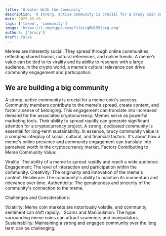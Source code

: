 ```yaml
---
title: 'Greater With the Community'
description: 'A strong, active community is crucial for a brucy coin success.'
date: 2025-03-20
tags: ['token', 'community']
image: 'https://i.imghippo.com/files/gBN1552acg.png'
authors: ['brucy']
draft: false
---
```


Memes are inherently social. They spread through online communities, reflecting shared humor, cultural references, and online trends.
A meme's value can be tied to its virality and its ability to resonate with a large audience.
In the crypto world, a meme's cultural relevance can drive community engagement and participation.

## We are building a big community

A strong, active community is crucial for a meme coin's success.
Community members contribute to the meme's spread, create content, and foster a sense of belonging.
This engagement can translate into increased demand for the associated cryptocurrency.
Memes serve as powerful marketing tools. Their ability to spread rapidly can generate significant attention for a cryptocurrency project.
A strong, dedicated community is essential for long-term sustainability. 
In essence, brucy community value is a complex interplay of social, cultural, and financial factors. It's about how a meme's online presence and community engagement can translate into perceived worth in the cryptocurrency market.
Factors Contributing to Meme Community Value:

Virality: The ability of a meme to spread rapidly and reach a wide audience.
Engagement: The level of interaction and participation within the community.
Creativity: The originality and innovation of the meme's content.
Resilience: The community's ability to maintain its momentum and relevance over time.
Authenticity: The genuineness and sincerity of the community's connection to the meme.

Challenges and Considerations:

Volatility: Meme coin markets are notoriously volatile, and community sentiment can shift rapidly.   
Scams and Manipulation: The hype surrounding meme coins can attract scammers and manipulators.   
Sustainability: Maintaining a strong and engaged community over the long term can be challenging.

